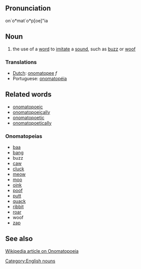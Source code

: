 ==Pronunciation==
on`o*mat`o*p[oe]"ia

==Noun==
# the use of a [[word]] to [[imitate]] a [[sound]], such as [[buzz]] or [[woof]]

===Translations===
*[[Dutch]]: [[onomatopee]] ''f''
*Portuguese: [[onomatopéia]]

==Related words==
* [[onomatopoeic]]
* [[onomatopoeically]]
* [[onomatopoetic]]
* [[onomatopoetically]]

===Onomatopeias===
* [[baa]]
* [[bang]]
* buzz
* [[caw]]
* [[cluck]]
* [[meow]]
* [[moo]]
* [[oink]]
* [[poof]]
* [[putt]]
* [[quack]]
* [[ribbit]]
* [[roar]]
* woof
* [[zap]]

==See also==
[http://en2.wikipedia.org/wiki/Onomatopoeia Wikipedia article on Onomatopoeia]

[[Category:English nouns]]